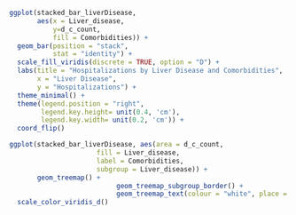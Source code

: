 ```r
ggplot(stacked_bar_liverDisease, 
       aes(x = Liver_disease,
           y=d_c_count,
           fill = Comorbidities)) +
  geom_bar(position = "stack",
           stat = "identity") +
  scale_fill_viridis(discrete = TRUE, option = "D") +
  labs(title = "Hospitalizations by Liver Disease and Comorbidities",
       x = "Liver Disease",
       y = "Hospitalizations") +
  theme_minimal() +
  theme(legend.position = "right",
        legend.key.height= unit(0.4, 'cm'),
        legend.key.width= unit(0.2, 'cm')) +
  coord_flip()
```


```r
ggplot(stacked_bar_liverDisease, aes(area = d_c_count,
                      fill = Liver_disease,
                      label = Comorbidities, 
                      subgroup = Liver_disease)) +
       geom_treemap() +
	                       geom_treemap_subgroup_border() +
	                       geom_treemap_text(colour = "white", place = "topleft", reflow = T) +
  scale_color_viridis_d()
```
